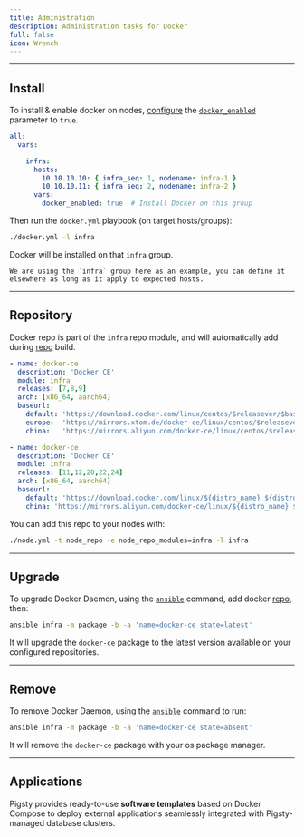 ```yaml
---
title: Administration
description: Administration tasks for Docker
full: false
icon: Wrench
---
```






--------

## Install

To install & enable docker on nodes, [configure](/docs/docker/config) the [`docker_enabled`](/docs/docker/param#docker_enabled) parameter to `true`.

```yaml
all:
  vars:

    infra:
      hosts:
        10.10.10.10: { infra_seq: 1, nodename: infra-1 }
        10.10.10.11: { infra_seq: 2, nodename: infra-2 }
      vars:
        docker_enabled: true  # Install Docker on this group
```

Then run the `docker.yml` playbook (on target hosts/groups):

```bash
./docker.yml -l infra
```

Docker will be installed on that `infra` group.

<Callout title="infra is a placeholder" type="warn">

    We are using the `infra` group here as an example, you can define it elsewhere as long as it apply to expected hosts.

</Callout>


--------

## Repository

Docker repo is part of the `infra` repo module, and will automatically add during [repo](/docs/infra) build.

```yaml tab="EL"
- name: docker-ce
  description: 'Docker CE'
  module: infra
  releases: [7,8,9]
  arch: [x86_64, aarch64]
  baseurl:
    default: 'https://download.docker.com/linux/centos/$releasever/$basearch/stable'
    europe:  'https://mirrors.xtom.de/docker-ce/linux/centos/$releasever/$basearch/stable'
    china:   'https://mirrors.aliyun.com/docker-ce/linux/centos/$releasever/$basearch/stable'
```
```yaml tab="Debian/Ubuntu"
- name: docker-ce
  description: 'Docker CE'
  module: infra
  releases: [11,12,20,22,24]
  arch: [x86_64, aarch64]
  baseurl:
    default: 'https://download.docker.com/linux/${distro_name} ${distro_codename} stable'
    china: 'https://mirrors.aliyun.com/docker-ce/linux/${distro_name} ${distro_codename} stable'
```

You can add this repo to your nodes with:

```bash
./node.yml -t node_repo -e node_repo_modules=infra -l infra
```


--------

## Upgrade

To upgrade Docker Daemon, using the [`ansible`](/docs/admin/ansible) command, add docker [repo](#repository), then:

```bash title="~/pigsty"
ansible infra -m package -b -a 'name=docker-ce state=latest'
```

It will upgrade the `docker-ce` package to the latest version available on your configured repositories.



--------

## Remove

To remove Docker Daemon, using the [`ansible`](/docs/admin/ansible) command to run:

```bash title="~/pigsty"
ansible infra -m package -b -a 'name=docker-ce state=absent'
```

It will remove the `docker-ce` package with your os package manager.

--------

## Applications

Pigsty provides ready-to-use **software templates** based on Docker Compose to deploy external applications
seamlessly integrated with Pigsty-managed database clusters.